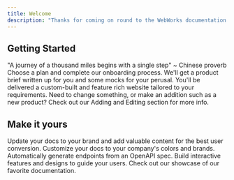 ```yaml
---
title: Welcome
description: "Thanks for coming on round to the WebWorks documentation. Here you can find everything you need to know about the process from consultation to final build."
---
```

## Getting Started
"A journey of a thousand miles begins with a single step" ~ Chinese proverb
<CardGroup cols={2}>
  <Card title="#1" icon="circle-play" href="https://webworksstudios.tech/#plans">
    Choose a plan and complete our onboarding process.
  </Card>
  <Card title="#2" icon="file-lines">
    We'll get a product brief written up for you and some mocks for your perusal.
  </Card>
  <Card title="#3" icon="check">
    You'll be delivered a custom-built and feature rich website tailored to your requirements.
  </Card>
  <Card title="#4" icon="pen">
    Need to change something, or make an addition such as a new product? Check out our Adding and Editing section for more info.
  </Card>
</CardGroup>

## Make it yours
Update your docs to your brand and add valuable content for the best user conversion. 
<CardGroup cols={2}>
  <Card title="Customize Style" icon="palette" href="https://mintlify.com/docs/settings/global" >
    Customize your docs to your company's colors and brands.
  </Card>
  <Card title="Reference APIs" icon="code" href="https://mintlify.com/docs/api-playground/openapi" >
    Automatically generate endpoints from an OpenAPI spec.
  </Card>
  <Card title="Add Components" icon="screwdriver-wrench" href="https://mintlify.com/docs/components/accordion">
    Build interactive features and designs to guide your users.
  </Card>
  <Card title="Get Inspiration" icon="stars" href="https://mintlify.com/showcase">
    Check out our showcase of our favorite documentation. 
  </Card>
</CardGroup>
